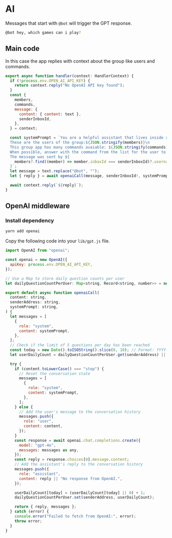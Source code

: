 # AI

Messages that start with `@bot` will trigger the GPT response.

```bash [cmd]
@bot hey, which games can i play?
```

## Main code

In this case the app replies with context about the group like users and commands.

```jsx [src/handler/gpt.ts]
export async function handler(context: HandlerContext) {
  if (!process.env.OPEN_AI_API_KEY) {
    return context.reply("No OpenAI API key found");
  }
  const {
    members,
    commands,
    message: {
      content: { content: text },
      senderInboxId,
    },
  } = context;

  const systemPrompt = `You are a helpful assistant that lives inside a web3 messaging group.\n
  These are the users of the group:${JSON.stringify(members)}\n
  This group app has many commands avaiable: ${JSON.stringify(commands)}\n
  When possible, answer with the command from the list for the user to perform. put this command in a new line\n
  The message was sent by ${
    members?.find((member) => member.inboxId === senderInboxId)?.username
  }`;
  let message = text.replace("@bot", "");
  let { reply } = await openaiCall(message, senderInboxId!, systemPrompt);

  await context.reply(`${reply}`);
}
```

## OpenAI middleware

### Install dependency

```bash [cmd]
yarn add openai
```

Copy the following code into your `lib/gpt.js` file.

```jsx [src/lib/gpt.js]
import OpenAI from "openai";

const openai = new OpenAI({
  apiKey: process.env.OPEN_AI_API_KEY,
});

// Use a Map to store daily question counts per user
let dailyQuestionCountPerUser: Map<string, Record<string, number>> = new Map();

export default async function openaiCall(
  content: string,
  senderAddress: string,
  systemPrompt: string,
) {
  let messages = [
    {
      role: "system",
      content: systemPrompt,
    },
  ];
  // Check if the limit of 5 questions per day has been reached
  const today = new Date().toISOString().slice(0, 10); // Format: YYYY-MM-DD
  let userDailyCount = dailyQuestionCountPerUser.get(senderAddress) || {};

  try {
    if (content.toLowerCase() === "stop") {
      // Reset the conversation state
      messages = [
        {
          role: "system",
          content: systemPrompt,
        },
      ];
    } else {
      // Add the user's message to the conversation history
      messages.push({
        role: "user",
        content: content,
      });
    }
    const response = await openai.chat.completions.create({
      model: "gpt-4o",
      messages: messages as any,
    });
    const reply = response.choices[0].message.content;
    // Add the assistant's reply to the conversation history
    messages.push({
      role: "assistant",
      content: reply || "No response from OpenAI.",
    });

    userDailyCount[today] = (userDailyCount[today] || 0) + 1;
    dailyQuestionCountPerUser.set(senderAddress, userDailyCount);

    return { reply, messages };
  } catch (error) {
    console.error("Failed to fetch from OpenAI:", error);
    throw error;
  }
}
```
